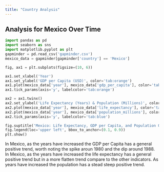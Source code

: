 ```yaml
---
title: "Country Analysis"
---
```


## Analysis for Mexico Over Time

```python
import pandas as pd
import seaborn as sns
import matplotlib.pyplot as plt
gapminder = pd.read_csv('gapminder.csv')
mexico_data = gapminder[gapminder['country'] == 'Mexico']

fig, ax1 = plt.subplots(figsize=(10, 6))

ax1.set_xlabel('Year')
ax1.set_ylabel('GDP per Capita (USD)', color='tab:orange')
ax1.plot(mexico_data['year'], mexico_data['gdp_per_capita'], color='tab:orange', label='GDP per Capita')
ax1.tick_params(axis='y', labelcolor='tab:orange')

ax2 = ax1.twinx()  
ax2.set_ylabel('Life Expectancy (Years) & Population (Millions)', color='tab:blue')
ax2.plot(mexico_data['year'], mexico_data['life_expectancy'], color='tab:blue', label='Life Expectancy')
ax2.plot(mexico_data['year'], mexico_data['population_millions'], color='tab:green', label='Population (Millions)')
ax2.tick_params(axis='y', labelcolor='tab:blue')

fig.suptitle('Mexico: Life Expectancy, GDP per Capita, and Population Over Time')
fig.legend(loc='upper left', bbox_to_anchor=(0.1, 0.9))
plt.show()
```

In Mexico, as the years have increased the GDP per Capita has a general positive trend, worth noting the spike aroun 1980 and the dip around 1988. 
In Mexico, as the years have increased the life expectancy has a general positive trend but in a more flatten trend compare to the other indicators. As years have increased the population has a stead steep positive trend. 